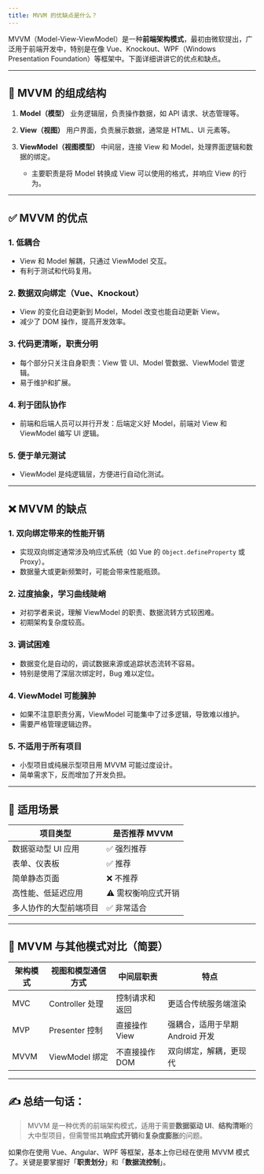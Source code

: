 ```yaml
---
title: MVVM 的优缺点是什么？
---
```


MVVM（Model-View-ViewModel）是一种**前端架构模式**，最初由微软提出，广泛用于前端开发中，特别是在像 Vue、Knockout、WPF（Windows Presentation Foundation）等框架中。下面详细讲讲它的优点和缺点。

---

## 🔧 MVVM 的组成结构

1. **Model（模型）**
   业务逻辑层，负责操作数据，如 API 请求、状态管理等。

2. **View（视图）**
   用户界面，负责展示数据，通常是 HTML、UI 元素等。

3. **ViewModel（视图模型）**
   中间层，连接 View 和 Model，处理界面逻辑和数据的绑定。

   * 主要职责是将 Model 转换成 View 可以使用的格式，并响应 View 的行为。

---

## ✅ MVVM 的优点

### 1. **低耦合**

* View 和 Model 解耦，只通过 ViewModel 交互。
* 有利于测试和代码复用。

### 2. **数据双向绑定（Vue、Knockout）**

* View 的变化自动更新到 Model，Model 改变也能自动更新 View。
* 减少了 DOM 操作，提高开发效率。

### 3. **代码更清晰，职责分明**

* 每个部分只关注自身职责：View 管 UI、Model 管数据、ViewModel 管逻辑。
* 易于维护和扩展。

### 4. **利于团队协作**

* 前端和后端人员可以并行开发：后端定义好 Model，前端对 View 和 ViewModel 编写 UI 逻辑。

### 5. **便于单元测试**

* ViewModel 是纯逻辑层，方便进行自动化测试。

---

## ❌ MVVM 的缺点

### 1. **双向绑定带来的性能开销**

* 实现双向绑定通常涉及响应式系统（如 Vue 的 `Object.defineProperty` 或 Proxy）。
* 数据量大或更新频繁时，可能会带来性能瓶颈。

### 2. **过度抽象，学习曲线陡峭**

* 对初学者来说，理解 ViewModel 的职责、数据流转方式较困难。
* 初期架构复杂度较高。

### 3. **调试困难**

* 数据变化是自动的，调试数据来源或追踪状态流转不容易。
* 特别是使用了深层次绑定时，Bug 难以定位。

### 4. **ViewModel 可能臃肿**

* 如果不注意职责分离，ViewModel 可能集中了过多逻辑，导致难以维护。
* 需要严格管理逻辑边界。

### 5. **不适用于所有项目**

* 小型项目或纯展示型项目用 MVVM 可能过度设计。
* 简单需求下，反而增加了开发负担。

---

## 🧠 适用场景

| 项目类型        | 是否推荐 MVVM   |
| ----------- | ----------- |
| 数据驱动型 UI 应用 | ✅ 强烈推荐      |
| 表单、仪表板      | ✅ 推荐        |
| 简单静态页面      | ❌ 不推荐       |
| 高性能、低延迟应用   | ⚠️ 需权衡响应式开销 |
| 多人协作的大型前端项目 | ✅ 非常适合      |

---

## 🧩 MVVM 与其他模式对比（简要）

| 架构模式 | 视图和模型通信方式     | 中间层职责     | 特点                   |
| ---- | ------------- | --------- | -------------------- |
| MVC  | Controller 处理 | 控制请求和返回   | 更适合传统服务端渲染           |
| MVP  | Presenter 控制  | 直接操作 View | 强耦合，适用于早期 Android 开发 |
| MVVM | ViewModel 绑定  | 不直接操作 DOM | 双向绑定，解耦，更现代          |

---

## ✍️ 总结一句话：

> MVVM 是一种优秀的前端架构模式，适用于需要**数据驱动 UI**、**结构清晰**的大中型项目，但需警惕其**响应式开销**和**复杂度膨胀**的问题。

如果你在使用 Vue、Angular、WPF 等框架，基本上你已经在使用 MVVM 模式了。关键是要掌握好「**职责划分**」和「**数据流控制**」。
